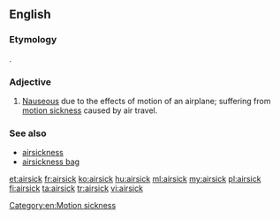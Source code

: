 ==English==

===Etymology===
{{compound|air|sick}}.

===Adjective===
{{en-adj}}

# [[nauseous|Nauseous]] due to the effects of motion of an airplane; suffering from [[motion sickness]] caused by air travel.

===See also===
* [[airsickness]]
* [[airsickness bag]]

[[Category:en:Motion sickness]]

[[et:airsick]]
[[fr:airsick]]
[[ko:airsick]]
[[hu:airsick]]
[[ml:airsick]]
[[my:airsick]]
[[pl:airsick]]
[[fi:airsick]]
[[ta:airsick]]
[[tr:airsick]]
[[vi:airsick]]